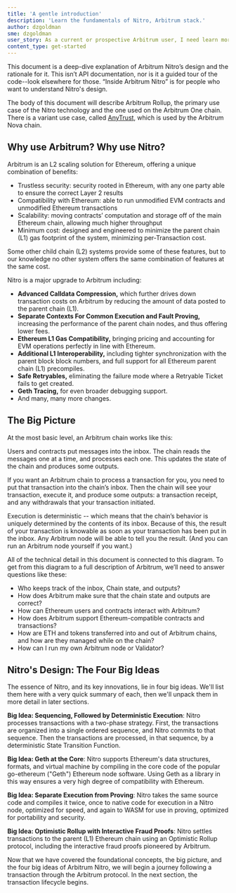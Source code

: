 ```yaml
---
title: 'A gentle introduction'
description: 'Learn the fundamentals of Nitro, Arbitrum stack.'
author: dzgoldman
sme: dzgoldman
user_story: As a current or prospective Arbitrum user, I need learn more about Nitros design.
content_type: get-started
---
```



This document is a deep-dive explanation of <a data-quicklook-from="arbitrum">Arbitrum</a> Nitro’s design and the rationale for it. This isn’t API documentation, nor is it a guided tour of the code--look elsewhere for those. “Inside <a data-quicklook-from="arbitrum-nitro">Arbitrum Nitro</a>” is for people who want to understand Nitro's design.

The body of this document will describe Arbitrum Rollup, the primary use case of the Nitro technology and the one used on the <a data-quicklook-from="arbitrum-one">Arbitrum One</a> chain. There is a variant use case, called [AnyTrust](/how-arbitrum-works/08-anytrust-protocol.mdx), which is used by the <a data-quicklook-from="arbitrum-nova">Arbitrum Nova</a> chain.

## Why use Arbitrum? Why use Nitro?

Arbitrum is an L2 scaling solution for Ethereum, offering a unique combination of benefits:

- <a data-quicklook-from="trustless">Trustless</a> security: security rooted in Ethereum, with any one
  party able to ensure the correct Layer 2 results
- Compatibility with Ethereum: able to run unmodified EVM contracts and unmodified Ethereum transactions
- Scalability: moving contracts’ computation and storage off of the main Ethereum chain, allowing much higher throughput
- Minimum cost: designed and engineered to minimize the parent chain (L1) gas footprint of the system, minimizing per-<a data-quicklook-from="transaction">Transaction</a> cost.

Some other child chain (L2) systems provide some of these features, but to our knowledge no other system offers the same combination of features at the same cost.

Nitro is a major upgrade to Arbitrum including:

- **Advanced Calldata Compression,** which further drives down transaction costs on Arbitrum by reducing the amount of data posted to the parent chain (L1).
- **Separate Contexts For Common Execution and Fault Proving,** increasing the performance of the parent chain nodes, and thus offering lower fees.
- **Ethereum L1 Gas Compatibility,** bringing pricing and accounting for EVM operations perfectly in line with Ethereum.
- **Additional L1 Interoperability,** including tighter synchronization with the parent block block numbers, and full support for all Ethereum parent chain (L1) precompiles.
- **Safe Retryables,** eliminating the failure mode where a <a data-quicklook-from="retryable-ticket">Retryable Ticket</a> fails to get created.
- **<a data-quicklook-from="geth">Geth</a> Tracing,** for even broader debugging support.
- And many, many more changes.

## The Big Picture

At the most basic level, an <a data-quicklook-from="arbitrum-chain">Arbitrum chain</a> works like this:

<ImageWithCaption
  caption="Original napkin sketch drawn by Arbitrum co-founder Ed Felten"
  src="https://lh4.googleusercontent.com/qwf_aYyB1AfX9s-_PQysOmPNtWB164_qA6isj3NhkDnmcro6J75f6MC2_AjlN60lpSkSw6DtZwNfrt13F3E_G8jdvjeWHX8EophDA2oUM0mEpPVeTlMbsjUCMmztEM0WvDpyWZ6R"
/>

Users and contracts put messages into the inbox. The chain reads the messages one at a time, and processes each one. This updates the state of the chain and produces some outputs.

If you want an Arbitrum chain to process a transaction for you, you need to put that transaction into the chain’s inbox. Then the chain will see your transaction, execute it, and produce some outputs: a transaction receipt, and any withdrawals that your transaction initiated.

Execution is deterministic -- which means that the chain’s behavior is uniquely determined by the contents of its inbox. Because of this, the result of your transaction is knowable as soon as your transaction has been put in the inbox. Any Arbitrum node will be able to tell you the result. (And you can run an Arbitrum node yourself if you want.)

All of the technical detail in this document is connected to this diagram. To get from this diagram to a full description of Arbitrum, we’ll need to answer questions like these:

- Who keeps track of the inbox, <a data-quicklook-from="chain-state">Chain state</a>, and outputs?
- How does Arbitrum make sure that the chain state and outputs are correct?
- How can Ethereum users and contracts interact with Arbitrum?
- How does Arbitrum support Ethereum-compatible contracts and transactions?
- How are ETH and tokens transferred into and out of Arbitrum chains, and how are they managed while on the chain?
- How can I run my own Arbitrum node or <a data-quicklook-from="validator">Validator</a>?

## Nitro's Design: The Four Big Ideas

The essence of Nitro, and its key innovations, lie in four big ideas. We'll list them here with a very quick summary of each, then we'll unpack them in more detail in later sections.

**Big Idea: Sequencing, Followed by Deterministic Execution**: Nitro processes transactions with a two-phase strategy. First, the transactions are organized into a single ordered sequence, and Nitro commits to that sequence. Then the transactions are processed, in that sequence, by a deterministic <a data-quicklook-from="state-transition-function">State Transition Function</a>.

**Big Idea: Geth at the Core**: Nitro supports Ethereum's data structures, formats, and virtual machine by compiling in the core code of the popular go-ethereum ("Geth") Ethereum node software. Using Geth as a library in this way ensures a very high degree of compatibility with Ethereum.

**Big Idea: Separate Execution from Proving**: Nitro takes the same source code and compiles it twice, once to native code for execution in a Nitro node, optimized for speed, and again to <a data-quicklook-from="wasm">WASM</a> for use in proving, optimized for portability and security.

**Big Idea: Optimistic Rollup with Interactive Fraud Proofs**: Nitro settles transactions to the parent (L1) Ethereum chain using an Optimistic Rollup protocol, including the interactive fraud proofs pioneered by Arbitrum.

Now that we have covered the foundational concepts, the big picture, and the four big ideas of Arbitrum Nitro, we will begin a journey following a transaction through the Arbitrum protocol. In the next section, the transaction lifecycle begins.
